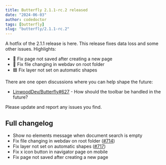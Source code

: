 ```yaml
---
title: Butterfly 2.1.1-rc.2 released
date: "2024-06-03"
author: codedoctor
tags: [butterfly]
slug: "butterfly/2.1.1-rc.2"
---
```


A hotfix of the 2.1.1 release is here. This release fixes data loss and some other issues.
Highlights:

- 💾 Fix page not saved after creating a new page
- 📁 Fix file changing in webdav on root folder
- 🟦 Fix layer not set on automatic shapes

There are one open discussions where you can help shape the future:

- [LinwoodDev/Butterfly#627](https://github.com/LinwoodDev/Butterfly/discussions/627) - How should the toolbar be handled in the future?

Please update and report any issues you find.

## Full changelog

* Show no elements message when document search is empty
* Fix file changing in webdav on root folder ([#714](https://github.com/LinwoodDev/Butterfly/pull/714))
* Fix layer not set on automatic shapes ([#717](https://github.com/LinwoodDev/Butterfly/pull/717))
* Fix x icon button in navigator page on mobile
* Fix page not saved after creating a new page

